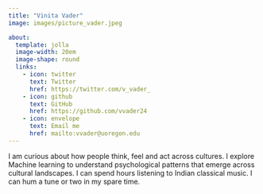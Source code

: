 ```yaml
---
title: "Vinita Vader"
image: images/picture_vader.jpeg

about:
  template: jolla
  image-width: 20em
  image-shape: round
  links:
    - icon: twitter
      text: Twitter
      href: https://twitter.com/v_vader_
    - icon: github
      text: GitHub
      href: https://github.com/vvader24
    - icon: envelope
      text: Email me
      href: mailto:vvader@uoregon.edu
---
```


I am curious about how people think, feel and act across cultures. I explore Machine learning to understand psychological patterns that emerge across cultural landscapes. I can spend hours listening to Indian classical music. I can hum a tune or two in my spare time.

